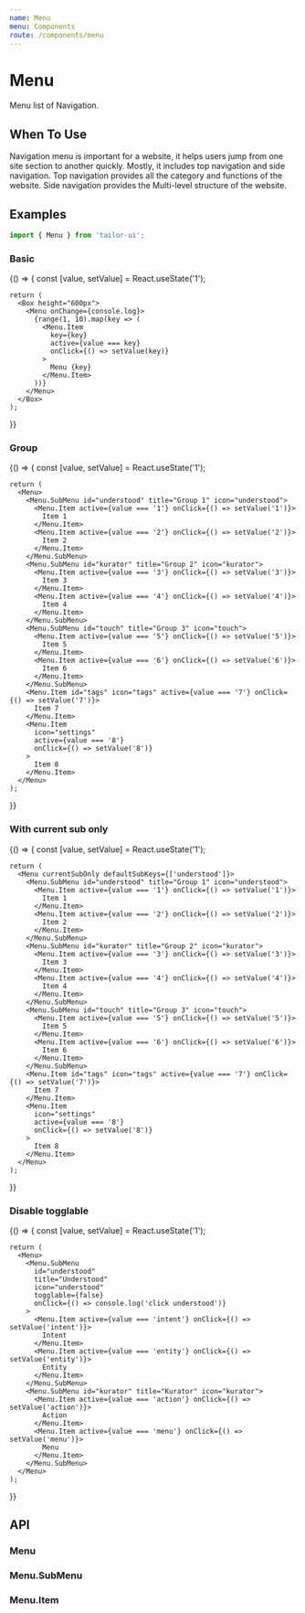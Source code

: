 ```yaml
---
name: Menu
menu: Components
route: /components/menu
---
```





# Menu

Menu list of Navigation.

## When To Use

Navigation menu is important for a website, it helps users jump from one site section to another quickly. Mostly, it includes top navigation and side navigation. Top navigation provides all the category and functions of the website. Side navigation provides the Multi-level structure of the website.

## Examples

```js
import { Menu } from 'tailor-ui';
```

### Basic

<Playground>
  {() => {
    const [value, setValue] = React.useState('1');

    return (
      <Box height="600px">
        <Menu onChange={console.log}>
          {range(1, 10).map(key => (
            <Menu.Item
              key={key}
              active={value === key}
              onClick={() => setValue(key)}
            >
              Menu {key}
            </Menu.Item>
          ))}
        </Menu>
      </Box>
    );

}}

</Playground>

### Group

<Playground>
  {() => {
    const [value, setValue] = React.useState('1');

    return (
      <Menu>
        <Menu.SubMenu id="understood" title="Group 1" icon="understood">
          <Menu.Item active={value === '1'} onClick={() => setValue('1')}>
            Item 1
          </Menu.Item>
          <Menu.Item active={value === '2'} onClick={() => setValue('2')}>
            Item 2
          </Menu.Item>
        </Menu.SubMenu>
        <Menu.SubMenu id="kurator" title="Group 2" icon="kurator">
          <Menu.Item active={value === '3'} onClick={() => setValue('3')}>
            Item 3
          </Menu.Item>
          <Menu.Item active={value === '4'} onClick={() => setValue('4')}>
            Item 4
          </Menu.Item>
        </Menu.SubMenu>
        <Menu.SubMenu id="touch" title="Group 3" icon="touch">
          <Menu.Item active={value === '5'} onClick={() => setValue('5')}>
            Item 5
          </Menu.Item>
          <Menu.Item active={value === '6'} onClick={() => setValue('6')}>
            Item 6
          </Menu.Item>
        </Menu.SubMenu>
        <Menu.Item id="tags" icon="tags" active={value === '7'} onClick={() => setValue('7')}>
          Item 7
        </Menu.Item>
        <Menu.Item
          icon="settings"
          active={value === '8'}
          onClick={() => setValue('8')}
        >
          Item 8
        </Menu.Item>
      </Menu>
    );

}}

</Playground>

### With current sub only

<Playground>
  {() => {
    const [value, setValue] = React.useState('1');

    return (
      <Menu currentSubOnly defaultSubKeys={['understood']}>
        <Menu.SubMenu id="understood" title="Group 1" icon="understood">
          <Menu.Item active={value === '1'} onClick={() => setValue('1')}>
            Item 1
          </Menu.Item>
          <Menu.Item active={value === '2'} onClick={() => setValue('2')}>
            Item 2
          </Menu.Item>
        </Menu.SubMenu>
        <Menu.SubMenu id="kurator" title="Group 2" icon="kurator">
          <Menu.Item active={value === '3'} onClick={() => setValue('3')}>
            Item 3
          </Menu.Item>
          <Menu.Item active={value === '4'} onClick={() => setValue('4')}>
            Item 4
          </Menu.Item>
        </Menu.SubMenu>
        <Menu.SubMenu id="touch" title="Group 3" icon="touch">
          <Menu.Item active={value === '5'} onClick={() => setValue('5')}>
            Item 5
          </Menu.Item>
          <Menu.Item active={value === '6'} onClick={() => setValue('6')}>
            Item 6
          </Menu.Item>
        </Menu.SubMenu>
        <Menu.Item id="tags" icon="tags" active={value === '7'} onClick={() => setValue('7')}>
          Item 7
        </Menu.Item>
        <Menu.Item
          icon="settings"
          active={value === '8'}
          onClick={() => setValue('8')}
        >
          Item 8
        </Menu.Item>
      </Menu>
    );

}}

</Playground>

### Disable togglable

<Playground>
  {() => {
    const [value, setValue] = React.useState('1');

    return (
      <Menu>
        <Menu.SubMenu
          id="understood"
          title="Understood"
          icon="understood"
          togglable={false}
          onClick={() => console.log('click understood')}
        >
          <Menu.Item active={value === 'intent'} onClick={() => setValue('intent')}>
            Intent
          </Menu.Item>
          <Menu.Item active={value === 'entity'} onClick={() => setValue('entity')}>
            Entity
          </Menu.Item>
        </Menu.SubMenu>
        <Menu.SubMenu id="kurator" title="Kurator" icon="kurator">
          <Menu.Item active={value === 'action'} onClick={() => setValue('action')}>
            Action
          </Menu.Item>
          <Menu.Item active={value === 'menu'} onClick={() => setValue('menu')}>
            Menu
          </Menu.Item>
        </Menu.SubMenu>
      </Menu>
    );

}}

</Playground>

## API

### Menu

<PropsTable of={Menu} />

### Menu.SubMenu

<PropsTable of={SubMenu} />

### Menu.Item

<PropsTable of={Item} />
